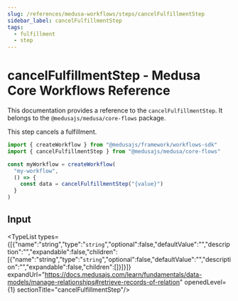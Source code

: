 ```yaml
---
slug: /references/medusa-workflows/steps/cancelFulfillmentStep
sidebar_label: cancelFulfillmentStep
tags:
  - fulfillment
  - step
---
```



# cancelFulfillmentStep - Medusa Core Workflows Reference

This documentation provides a reference to the `cancelFulfillmentStep`. It belongs to the `@medusajs/medusa/core-flows` package.

This step cancels a fulfillment.

```ts title="src/workflows/my-workflow.ts"
import { createWorkflow } from "@medusajs/framework/workflows-sdk"
import { cancelFulfillmentStep } from "@medusajs/medusa/core-flows"

const myWorkflow = createWorkflow(
  "my-workflow",
  () => {
    const data = cancelFulfillmentStep("{value}")
  }
)
```
  

## Input

<TypeList types={[{"name":"string","type":"`string`","optional":false,"defaultValue":"","description":"","expandable":false,"children":[{"name":"string","type":"`string`","optional":false,"defaultValue":"","description":"","expandable":false,"children":[]}]}]} expandUrl="https://docs.medusajs.com/learn/fundamentals/data-models/manage-relationships#retrieve-records-of-relation" openedLevel={1} sectionTitle="cancelFulfillmentStep"/>
